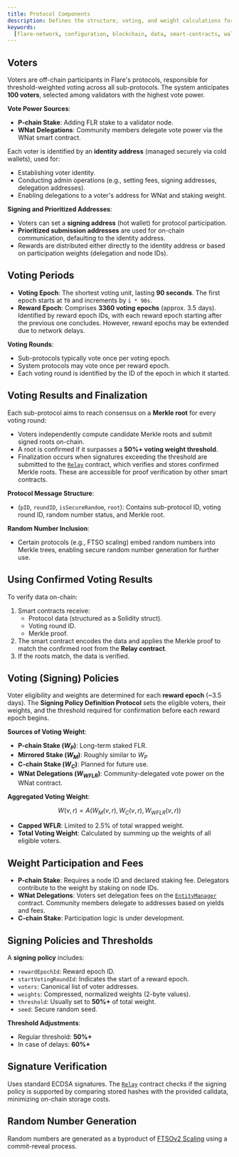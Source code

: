 ```yaml
---
title: Protocol Components
description: Defines the structure, voting, and weight calculations for FSP.
keywords:
  [flare-network, configuration, blockchain, data, smart-contracts, wallets]
---
```


## Voters

Voters are off-chain participants in Flare's protocols, responsible for threshold-weighted voting across all sub-protocols. The system anticipates **100 voters**, selected among validators with the highest vote power.

**Vote Power Sources**:

- **P-chain Stake**: Adding FLR stake to a validator node.
- **WNat Delegations**: Community members delegate vote power via the WNat smart contract.

Each voter is identified by an **identity address** (managed securely via cold wallets), used for:

- Establishing voter identity.
- Conducting admin operations (e.g., setting fees, signing addresses, delegation addresses).
- Enabling delegations to a voter's address for WNat and staking weight.

**Signing and Prioritized Addresses**:

- Voters can set a **signing address** (hot wallet) for protocol participation.
- **Prioritized submission addresses** are used for on-chain communication, defaulting to the identity address.
- Rewards are distributed either directly to the identity address or based on participation weights (delegation and node IDs).

## Voting Periods

- **Voting Epoch**: The shortest voting unit, lasting **90 seconds**. The first epoch starts at `T0` and increments by `i * 90s`.
- **Reward Epoch**: Comprises **3360 voting epochs** (approx. 3.5 days). Identified by reward epoch IDs, with each reward epoch starting after the previous one concludes. However, reward epochs may be extended due to network delays.

**Voting Rounds**:

- Sub-protocols typically vote once per voting epoch.
- System protocols may vote once per reward epoch.
- Each voting round is identified by the ID of the epoch in which it started.

## Voting Results and Finalization

Each sub-protocol aims to reach consensus on a **Merkle root** for every voting round:

- Voters independently compute candidate Merkle roots and submit signed roots on-chain.
- A root is confirmed if it surpasses a **50%+ voting weight threshold**.
- Finalization occurs when signatures exceeding the threshold are submitted to the [`Relay`](/network/fsp/solidity-reference/IRelay) contract, which verifies and stores confirmed Merkle roots. These are accessible for proof verification by other smart contracts.

**Protocol Message Structure**:

- (`pID`, `roundID`, `isSecureRandom`, `root`): Contains sub-protocol ID, voting round ID, random number status, and Merkle root.

**Random Number Inclusion**:

- Certain protocols (e.g., FTSO scaling) embed random numbers into Merkle trees, enabling secure random number generation for further use.

## Using Confirmed Voting Results

To verify data on-chain:

1. Smart contracts receive:
   - Protocol data (structured as a Solidity struct).
   - Voting round ID.
   - Merkle proof.
2. The smart contract encodes the data and applies the Merkle proof to match the confirmed root from the **Relay contract**.
3. If the roots match, the data is verified.

## Voting (Signing) Policies

Voter eligibility and weights are determined for each **reward epoch** (~3.5 days). The **Signing Policy Definition Protocol** sets the eligible voters, their weights, and the threshold required for confirmation before each reward epoch begins.

**Sources of Voting Weight**:

- **P-chain Stake ($W_P$)**: Long-term staked FLR.
- **Mirrored Stake ($W_M$)**: Roughly similar to $W_P$
- **C-chain Stake ($W_C$)**: Planned for future use.
- **WNat Delegations ($W_{WFLR}$)**: Community-delegated vote power on the WNat contract.

**Aggregated Voting Weight**:

$$
W(v, r) = A(W_{M}(v, r), W_{C}(v, r), W_{WFLR}(v, r))
$$

- **Capped WFLR**: Limited to 2.5% of total wrapped weight.
- **Total Voting Weight**: Calculated by summing up the weights of all eligible voters.

## Weight Participation and Fees

- **P-chain Stake**: Requires a node ID and declared staking fee. Delegators contribute to the weight by staking on node IDs.
- **WNat Delegations**: Voters set delegation fees on the [`EntityManager`](/network/fsp/solidity-reference/IEntityManager) contract. Community members delegate to addresses based on yields and fees.
- **C-chain Stake**: Participation logic is under development.

## Signing Policies and Thresholds

A **signing policy** includes:

- `rewardEpochId`: Reward epoch ID.
- `startVotingRoundId`: Indicates the start of a reward epoch.
- `voters`: Canonical list of voter addresses.
- `weights`: Compressed, normalized weights (2-byte values).
- `threshold`: Usually set to **50%+** of total weight.
- `seed`: Secure random seed.

**Threshold Adjustments**:

- Regular threshold: **50%+**
- In case of delays: **60%+**

## Signature Verification

Uses standard ECDSA signatures. The [`Relay`](/network/fsp/solidity-reference/IRelay) contract checks if the signing policy is supported by comparing stored hashes with the provided calldata, minimizing on-chain storage costs.

## Random Number Generation

Random numbers are generated as a byproduct of [FTSOv2 Scaling](/ftso/scaling/overview) using a commit-reveal process.
